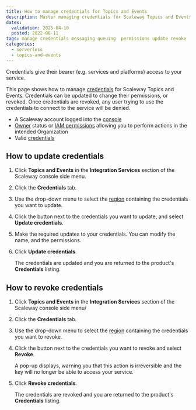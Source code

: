 ```yaml
---
title: How to manage credentials for Topics and Events
description: Master managing credentials for Scaleway Topics and Events. Follow this guide to securely update, rotate, and control access to your messaging services.
dates:
  validation: 2025-04-10
  posted: 2022-08-11 
tags: manage credentials messaging queuing  permissions update revoke 
categories:
  - serverless
  - topics-and-events 
---
```



Credentials give their bearer (e.g. services and platforms) access to your service. 

This page shows how to manage [credentials](/topics-and-events/concepts/#credentials) for Scaleway Topics and Events. Credentials can be updated to change their permissions, or revoked. Once credentials are revoked, any user trying to use the credentials to connect to the service will be denied.

<Requirements />

- A Scaleway account logged into the [console](https://console.scaleway.com)
- [Owner](/iam/concepts/#owner) status or [IAM permissions](/iam/concepts/#permission) allowing you to perform actions in the intended Organization
- Valid [credentials](/topics-and-events/how-to/create-credentials/)

## How to update credentials

1. Click **Topics and Events** in the **Integration Services** section of the Scaleway console side menu.

2. Click the **Credentials** tab.

3. Use the drop-down menu to select the [region](/topics-and-events/concepts/#region) containing the credentials you want to update.

4. Click the <Icon name="more" /> button next to the credentials you want to update, and select **Update credentials**.

5. Make the required updates to your credentials. You can modify the name, and the permissions.

6. Click **Update credentials**.

    The credentials are updated and you are returned to the product's **Credentials** listing.

## How to revoke credentials

1. Click **Topics and Events** in the **Integration Services** section of the Scaleway console side menu/

2. Click the **Credentials** tab.

3. Use the drop-down menu to select the [region](/topics-and-events/concepts/#region) containing the credentials you want to revoke.

4. Click the <Icon name="more" /> button next to the credentials you want to revoke and select **Revoke**.

    A pop-up displays, warning you that this action is irreversible and the key will no longer be able to access your service.

5. Click **Revoke credentials**.

    The credentials are revoked and you are returned to the product's **Credentials** listing.


